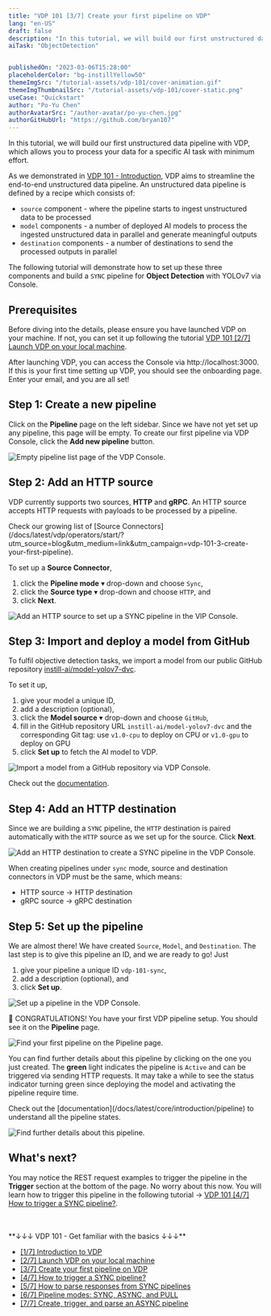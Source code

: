 ```yaml
---
title: "VDP 101 [3/7] Create your first pipeline on VDP"
lang: "en-US"
draft: false
description: "In this tutorial, we will build our first unstructured data pipeline with VDP, which allows you to process your data for a specific AI task with minimum effort."
aiTask: "ObjectDetection"


publishedOn: "2023-03-06T15:28:00"
placeholderColor: "bg-instillYellow50"
themeImgSrc: "/tutorial-assets/vdp-101/cover-animation.gif"
themeImgThumbnailSrc: "/tutorial-assets/vdp-101/cover-static.png"
useCase: "Quickstart"
author: "Po-Yu Chen"
authorAvatarSrc: "/author-avatar/po-yu-chen.jpg"
authorGitHubUrl: "https://github.com/bryan107"
---
```


In this tutorial, we will build our first unstructured data pipeline with VDP, which allows you to process your data for a specific AI task with minimum effort.

As we demonstrated in [VDP 101 - Introduction](/tutorials/vdp-101-1-introduction?utm_source=blog&utm_medium=link&utm_campaign=vdp-101-3-create-your-first-pipeline), VDP aims to streamline the end-to-end unstructured data pipeline.
An unstructured data pipeline is defined by a recipe which consists of:

- `source` component - where the pipeline starts to ingest unstructured data to be processed
- `model` components - a number of deployed AI models to process the ingested unstructured data in parallel and generate meaningful outputs
- `destination` components - a number of destinations to send the processed outputs in parallel

The following tutorial will demonstrate how to set up these three components and build a `SYNC` pipeline for **Object Detection** with YOLOv7 via Console.

## Prerequisites

Before diving into the details, please ensure you have launched VDP on your machine. If not, you can set it up following the tutorial [VDP 101 [2/7] Launch VDP on your local machine](/tutorials/vdp-101-2-quickstart/?utm_source=blog&utm_medium=link&utm_campaign=vdp-101-3-create-your-first-pipeline).

After launching VDP, you can access the Console via http://localhost:3000. If this is your first time setting up VDP, you should see the onboarding page. Enter your email, and you are all set!

## Step 1: Create a new pipeline

Click on the **Pipeline** page on the left sidebar. Since we have not yet set up any pipeline, this page will be empty. To create our first pipeline via VDP Console, click the **Add new pipeline** button.

<img
  src="/tutorial-assets/vdp-101/3-create-your-first-pipeline/pipeline-list-empty.png"
  alt="Empty pipeline list page of the VDP Console."
/>

## Step 2: Add an HTTP source

VDP currently supports two sources, **HTTP** and **gRPC**. An HTTP source accepts HTTP requests with payloads to be processed by a pipeline.

<InfoBlock type="info" title="info">
  Check our growing list of [Source
  Connectors](/docs/latest/vdp/operators/start/?utm_source=blog&utm_medium=link&utm_campaign=vdp-101-3-create-your-first-pipeline).
</InfoBlock>

To set up a **Source Connector**,

1.  click the **Pipeline mode** ▾ drop-down and choose `Sync`,
2.  click the **Source type** ▾ drop-down and choose `HTTP`, and
3.  click **Next**.

<img
  src="/tutorial-assets/vdp-101/3-create-your-first-pipeline/add-a-sync-source-http.png"
  alt="Add an HTTP source to set up a SYNC pipeline in the VIP Console."
/>

## Step 3: Import and deploy a model from GitHub

To fulfil objective detection tasks, we import a model from our public GitHub repository [instill-ai/model-yolov7-dvc](https://github.com/instill-ai/model-yolov7-dvc).

To set it up,

1.  give your model a unique ID,
2.  add a description (optional),
3.  click the **Model source** ▾ drop-down and choose `GitHub`,
4.  fill in the GitHub repository URL `instill-ai/model-yolov7-dvc` and the corresponding Git tag: use `v1.0-cpu` to deploy on CPU or `v1.0-gpu` to deploy on GPU
5.  click **Set up** to fetch the AI model to VDP.

<img
  src="/tutorial-assets/vdp-101/3-create-your-first-pipeline/add-a-model.png"
  alt="Import a model from a GitHub repository via VDP Console."
/>

Check out the [documentation](/docs/latest/model/import/github/?utm_source=blog&utm_medium=link&utm_campaign=vdp-101-3-create-your-first-pipeline).

## Step 4: Add an HTTP destination

Since we are building a `SYNC` pipeline, the `HTTP` destination is paired automatically with the `HTTP` source as we set up for the source. Click **Next**.

<img
  src="/tutorial-assets/vdp-101/3-create-your-first-pipeline/add-a-sync-destination-http.png"
  alt="Add an HTTP destination to create a SYNC pipeline in the VDP Console."
/>

<InfoBlock type="info" title="info">

When creating pipelines under `sync` mode, source and destination connectors in VDP must be the same, which means:

- HTTP source → HTTP destination
- gRPC source → gRPC destination

</InfoBlock>

## Step 5: Set up the pipeline

We are almost there! We have created `Source`, `Model`, and `Destination`. The last step is to give this pipeline an ID, and we are ready to go! Just

1.  give your pipeline a unique ID `vdp-101-sync`,
2.  add a description (optional), and
3.  click **Set up**.

<img
  src="/tutorial-assets/vdp-101/3-create-your-first-pipeline/first-pipeline.png"
  alt="Set up a pipeline in the VDP Console."
/>

🎉 CONGRATULATIONS! You have your first VDP pipeline setup. You should see it on the **Pipeline** page.

<img
  src="/tutorial-assets/vdp-101/3-create-your-first-pipeline/first-pipeline-list.png"
  alt="Find your first pipeline on the Pipeline page."
/>

You can find further details about this pipeline by clicking on the one you just created.
The **green** light indicates the pipeline is `Active` and can be triggered via sending HTTP requests.
It may take a while to see the status indicator turning green since deploying the model and activating the pipeline require time.

<InfoBlock type="info" title="info">
  Check out the [documentation](/docs/latest/core/introduction/pipeline) to understand all
  the pipeline states.
</InfoBlock>

<img
  src="/tutorial-assets/vdp-101/3-create-your-first-pipeline/first-pipeline-page.png"
  alt="Find further details about this pipeline."
/>

## What's next?

You may notice the REST request examples to trigger the pipeline in the **Trigger** section at the bottom of the page. No worry about this now. You will learn how to trigger this pipeline in the following tutorial → [VDP 101 [4/7] How to trigger a SYNC pipeline?](/tutorials/vdp-101-4-how-to-trigger-a-sync-pipeline/?utm_source=blog&utm_medium=link&utm_campaign=vdp-101-3-create-your-first-pipeline).

<br />
<br />
**↓↓↓ VDP 101 - Get familiar with the basics ↓↓↓**

- [[1/7] Introduction to VDP](/tutorials/vdp-101-1-introduction)
- [[2/7] Launch VDP on your local machine](/tutorials/vdp-101-2-quickstart)
- [[3/7] Create your first pipeline on VDP](/tutorials/vdp-101-3-create-your-first-pipeline)
- [[4/7] How to trigger a SYNC pipeline?](/tutorials/vdp-101-4-how-to-trigger-a-sync-pipeline)
- [[5/7] How to parse responses from SYNC pipelines](/tutorials/vdp-101-5-how-to-parse-vdp-responses)
- [[6/7] Pipeline modes: SYNC, ASYNC, and PULL](/tutorials/vdp-101-6-pipeline-modes)
- [[7/7] Create, trigger, and parse an ASYNC pipeline](/tutorials/vdp-101-7-create-trigger-parse-an-async-pipeline)
